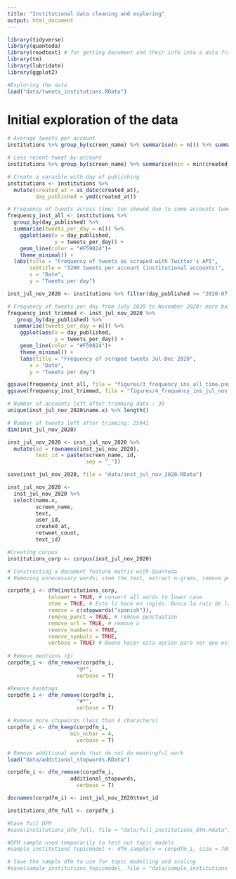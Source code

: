 ```yaml
---
title: "Institutional data cleaning and exploring"
output: html_document
---
```


```r

library(tidyverse)
library(quanteda)
library(readtext) # for getting document and their info into a data frame 
library(tm)
library(lubridate)
library(ggplot2)

#Exploring the data 
load("data/tweets_institutions.RData")
```

# Initial exploration of the data 
```r



# Average tweets per account 
institutions %>% group_by(screen_name) %>% summarise(n = n()) %>% summarise(avg_tweets = mean(n))

# Less recent tweet by account 
institutions %>% group_by(screen_name) %>% summarise(min = min(created_at)) %>% arrange(desc(min))

# Create a varaible with day of publishing
institutions <- institutions %>% 
  mutate(created_at = as_date(created_at),
         day_published = ymd(created_at)) 

# Frequency of tweets across time: too skewed due to some accounts tweeting too little
frequency_inst_all <- institutions %>% 
  group_by(day_published) %>% 
  summarise(tweets_per_day = n()) %>% 
    ggplot(aes(x = day_published,
               y = tweets_per_day)) +
    geom_line(color = "#F59824")+
    theme_minimal() +
  labs(title = "Frequency of tweets as scraped with Twitter's API", 
       subtitle = "3200 tweets per account (institutional accounts)", 
       x = "Date",
       y = "Tweets per day")

inst_jul_nov_2020 <- institutions %>% filter(day_published >= "2020-07-01")    

# Frequency of tweets per day from July 2020 to November 2020: more balanced
frequency_inst_trimmed <- inst_jul_nov_2020 %>% 
   group_by(day_published) %>% 
  summarise(tweets_per_day = n()) %>% 
    ggplot(aes(x = day_published,
               y = tweets_per_day)) +
    geom_line(color = "#F59824")+
    theme_minimal() +
    labs(title = "Frequency of scraped tweets Jul-Dec 2020",
       x = "Date", 
       y = "Tweets per day")

ggsave(frequency_inst_all, file = "figures/3_frequency_ins_all_time.png", height = 3, width = 5)
ggsave(frequency_inst_trimmed, file = "figures/4_frequency_ins_jul_nov.png", height = 3, width = 5)

# Number of accounts left after trimming data : 39 
unique(inst_jul_nov_2020$name.x) %>% length()

# Number of tweets left after trimming: 25941 
dim(inst_jul_nov_2020)
```

```r

inst_jul_nov_2020 <- inst_jul_nov_2020 %>% 
  mutate(id = rownames(inst_jul_nov_2020),
         text_id = paste(screen_name, id,
                         sep = "_"))

save(inst_jul_nov_2020, file = "data/inst_jul_nov_2020.RData")

```

```r

inst_jul_nov_2020 <- 
  inst_jul_nov_2020 %>% 
  select(name.x, 
         screen_name, 
         text,
         user_id, 
         created_at, 
         retweet_count,
         text_id)

#Creating corpus
institutions_corp <- corpus(inst_jul_nov_2020)
```

```r
# Constructing a document feature matrix with Quanteda 
# Removing unnecessary words; stem the text, extract n-grams, remove punctuation, keep Twitter features…

corpdfm_i <- dfm(institutions_corp, 
             tolower = TRUE, # convert all words to lower case 
             stem = TRUE, # Esto lo hace en inglés. Busca la raíz de la palabra. Va a tocar hacerlo aparte... 
             remove = c(stopwords("spanish")),
             remove_punct = TRUE, # remove punctuation
             remove_url = TRUE, # remove u
             remove_numbers = TRUE,
             remove_symbols = TRUE,
             verbose = TRUE) # Bueno hacer esta opción para ver que está haciendo el dfm.
             
# Remove mentions (@)
corpdfm_i <- dfm_remove(corpdfm_i,
                      "@*",
                      verbose = T)

#Remove hashtags         
corpdfm_i <- dfm_remove(corpdfm_i,
                      "#*",
                      verbose = T)

# Remove more stopwords (less than 4 characters)
corpdfm_i <- dfm_keep(corpdfm_i,
                    min_nchar = 4,
                      verbose = T)

# Remove additional words that do not do meaningful work 
load("data/additional_stopwords.RData")

corpdfm_i <- dfm_remove(corpdfm_i,
                    additional_stopowrds,
                      verbose = T)

docnames(corpdfm_i) <- inst_jul_nov_2020$text_id

institutions_dfm_full <- corpdfm_i

#Save full DFM 
#save(institutions_dfm_full, file = "data/full_institutions_dfm.Rdata")

#DFM sample used temporarily to test out topic models
#sample_institutions_topicmodel <- dfm_sample(x = corpdfm_i, size = 7000, margin = "documents")

# Save the sample dfm to use for topic modelling and scaling 
#save(sample_institutions_topicmodel, file = "data/sample_institutions_topicmodel.RData")

```